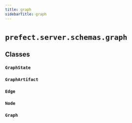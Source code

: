 ```yaml
---
title: graph
sidebarTitle: graph
---
```


# `prefect.server.schemas.graph`

## Classes

### `GraphState` <sup><a href="https://github.com/prefecthq/prefect/blob/main/src/prefect/server/schemas/graph.py#L9" target="_blank"><Icon icon="github" size="14" /></a></sup>

### `GraphArtifact` <sup><a href="https://github.com/prefecthq/prefect/blob/main/src/prefect/server/schemas/graph.py#L16" target="_blank"><Icon icon="github" size="14" /></a></sup>

### `Edge` <sup><a href="https://github.com/prefecthq/prefect/blob/main/src/prefect/server/schemas/graph.py#L25" target="_blank"><Icon icon="github" size="14" /></a></sup>

### `Node` <sup><a href="https://github.com/prefecthq/prefect/blob/main/src/prefect/server/schemas/graph.py#L29" target="_blank"><Icon icon="github" size="14" /></a></sup>

### `Graph` <sup><a href="https://github.com/prefecthq/prefect/blob/main/src/prefect/server/schemas/graph.py#L42" target="_blank"><Icon icon="github" size="14" /></a></sup>
